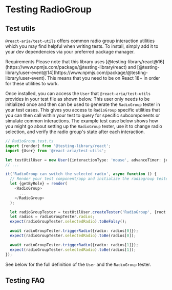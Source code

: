 


# Testing RadioGroup

## Test utils

`@react-aria/test-utils` offers common radio group interaction utilities which you may find helpful when writing tests. To install, simply
add it to your dev dependencies via your preferred package manager.

<InstallCommand pkg="@react-aria/test-utils" flags="--dev" />

<InlineAlert variant="notice">
  <Heading>Requirements</Heading>
  <Content>Please note that this library uses [@testing-library/react@16](https://www.npmjs.com/package/@testing-library/react) and [@testing-library/user-event@14](https://www.npmjs.com/package/@testing-library/user-event). This means that you need to be on React 18+ in order for these utilities to work.</Content>
</InlineAlert>

Once installed, you can access the `User` that `@react-aria/test-utils` provides in your test file as shown below. This user only needs to be initialized once and then can be used to generate
the `RadioGroup` tester in your test cases. This gives you access to `RadioGroup` specific utilities that you can then call within your test to query for specific subcomponents or simulate common interactions.
The example test case below shows how you might go about setting up the `RadioGroup` tester, use it to change radio selection, and verify the radio group's state after each interaction.

```ts
// RadioGroup.test.ts
import {render} from '@testing-library/react';
import {User} from '@react-aria/test-utils';

let testUtilUser = new User({interactionType: 'mouse', advanceTimer: jest.advanceTimersByTime});
// ...

it('RadioGroup can switch the selected radio', async function () {
  // Render your test component/app and initialize the radiogroup tester
  let {getByRole} = render(
    <RadioGroup>
      ...
    </RadioGroup>
  );

  let radioGroupTester = testUtilUser.createTester('RadioGroup', {root: getByRole('radiogroup')});
  let radios = radioGroupTester.radios;
  expect(radioGroupTester.selectedRadio).toBeFalsy();

  await radioGroupTester.triggerRadio({radio: radios[0]});
  expect(radioGroupTester.selectedRadio).toBe(radios[0]);

  await radioGroupTester.triggerRadio({radio: radios[1]});
  expect(radioGroupTester.selectedRadio).toBe(radios[1]);
});
```

See below for the full definition of the `User` and the `RadioGroup` tester.

<ClassAPI links={testUtilDocs.links} class={testUtilDocs.exports.User} />
<ClassAPI links={testUtilDocs.links} class={testUtilDocs.exports.RadioGroupTester} />

## Testing FAQ

<PatternTestingFAQ patternName="radio group" />
